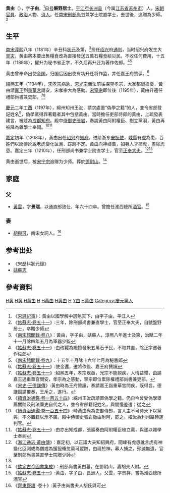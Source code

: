 '''黄由'''（{{bd|1150年||？||catIdx=H黃}}），字'''子由'''，<ref>《[[:s:宋詩紀事_(四庫全書本)/卷100|宋詩紀事]]》：黃由以國學解中選魁天下，由字子由，平江人</ref>自[[号|号]]'''磐野居士'''。[[平江府|平江府]][[长洲县|长洲县]]（今属[[江苏省|江苏省]][[苏州市|苏州市]]）人，[[宋朝|宋朝]][[官員|官員]]、[[政治|政治]]人物、[[诗人|诗人]]。任[[南宋|南宋]][[刑部尚书|刑部尚书]]兼学士院直学士，去世後，追贈為少師。<ref name="姑蘇">《[[:s:姑蘇志_(四庫全書本)/卷51|姑蘇志·卷五十一]]》:三年，除刑部尚書兼直學士，官至正奉大夫，自號盤野居士，卒贈少師</ref>

==生平==
[[南宋|南宋]][[淳熙|淳熙]]八年（1181年）辛丑科[[状元|状元]]及第，<ref>《[[:s:南宋館閣録_(四庫全書本)/館閣續録卷08|南宋館閣録·卷八]]》：黃由，字子由，姑蘇人，淳熈八年進士及第，治賦二年十一月除四年五月為軍器少監</ref>担任[[绍兴|绍兴]]府[[通判|通判]]，当时绍兴府发生大[[旱灾|旱灾]]，黄由將本要出售糧食改為直接發送五萬石糧食給災民，不收任何費用，十五年（1188年），擢升为秘书省正字，不久后再升迁为著作佐郎。<ref>《[[:s:姑蘇志_(四庫全書本)/卷51|姑蘇志·卷五十一]]》:由改糶為賑擅發米五萬石予民，不取其直，除正字遷著作佐郎</ref><ref>《[[:s:南宋館閣録_(四庫全書本)/館閣續録卷09|南宋館閣録·卷九]]》：十五年十月除十六年七月為秘書郎</ref>

黄由曾奉命出使[[金国|金国]]，归国后因出使有功升任将作监，并任嘉王府赞读。<ref>《[[:s:姑蘇志_(四庫全書本)/卷51|姑蘇志·卷五十一]]》:使金還，遷將作監、嘉王府賛讀</ref>

[[紹熈|紹熈]]五年（1194年），[[宋孝宗|宋孝宗]]病急，[[宋光宗|宋光宗]]無法前往探望孝宗，大家都很擔憂，黃由請[[宋寧宗|嘉王]]到[[重華宮_(南宋)|重華宮]]請安，宋孝宗大為感動。[[宋寧宗|宋寧宗]]即位後（1195年），黃由升遷任禮部尚書兼吏部。<ref>《[[:s:姑蘇志_(四庫全書本)/卷51|姑蘇志·卷五十一]]》:紹熈五年，孝宗疾亟，光宗不能視疾，人情益懼，由請嘉王過重華宫問安，孝宗為之感動，寧宗即位累除權禮部尚書兼吏部。</ref><ref>《[[:s:宋史/卷469|宋史·王德謙傳]]》:黃由時為王府贊讀，奏請嘉王詣重華宮問疾，既得旨，德謙固請覆奏，王斥之，遂行。</ref>

[[慶元|慶元]]二年[[丁酉|丁酉]]（1197年），綿州知州王沇，請求處置“偽學之籍”的人，並令省部登記姓名<ref>《[[:s:續資治通鑑/卷154|續資治通鑑·卷一百五十四]]》:綿州王沇疏請置偽學之籍，仍自今曾受偽學舉薦關陛及刑法廉吏自代之人，並令省部籍記姓名，與間慢差遣；從之</ref>，偽學黨得罪著籍者其中包括黃由。當時擔任吏部侍郎的黃由，上疏發表建言，被貶為[[成都|成都]][[知府|知府]]。殿中[[侍御史|侍御史]][[張岩_(南宋)|張岩]]，奏說黃由阿附權臣、樹立黨羽，黃由再被降為雜學士奉祠。<ref>《[[:s:續資治通鑑/卷154|續資治通鑑·卷一百五十四]]》:時黃由尚為吏部侍郎，言人主不可待天下以黨與，不必置籍以示不廣。殿中侍御史張岩劾由附阿，罷之。擢沇為利州路轉運判官。</ref><ref>《[[:s:姑蘇志_(四庫全書本)/卷51|姑蘇志·卷五十一]]》:由亦出知成都，張巖奏由阿附權臣植立黨，與遂以雜學士奉祠</ref>

[[嘉定_(年號)|嘉定]]初年（1208年），黃由出任[[绍兴|绍兴]]府[[知府|知府]]，进阶浙东[[安抚使|安抚使]]，[[嵊縣|嵊縣]]有[[虎|虎]]為患，百姓們以訛傳訛說老虎變化叵測、踪跡不定。黃由向神禱告，招募人才捕虎，盡除虎患。嘉定三年（1210年），任刑部尚书兼学士院直学士，官至[[正奉大夫|正奉大夫]]。<ref>《[[:s:浙江通志_(四庫全書本)/卷153|浙江通志·黃由傳]]》：嘉定初，以正議大夫知紹興府，聞嵊有虎患訛言虎有神變化叵測或為僧或為猨狚儵忽莫可蹤跡，由禱於神，募人捕之，殄滅無遺，官至刑部尚書兼直學士院贈少師</ref><ref name="姑蘇"></ref>

黄由逝世后，被[[宋宁宗|宋宁宗]]追赠为少师。葬於[[鄧尉山|鄧尉山]]。<ref>《[[:s:欽定古今圖書集成/方輿彙編/職方典/第0684卷|欽定古今圖書集成]]》：刑部尚書黃由墓，在鄧尉山，妻胡夫人附。</ref>

== 家庭 ==
===父===
*[[黃雲|黃雲]]，字'''景瑞'''，以通直郎致仕，年六十四卒。曾擔任淮西總所[[酒官|酒官]]。<ref>《[[:s:姑蘇志_(四庫全書本)/卷51|姑蘇志·卷五十一]]》:黄由，字子由，長洲人，父雲，字景祥，嘗為淮西總所酒官</ref>

===妻===
*[[胡與可|胡與可]]，南宋女詞人。<ref>《[[齊東野語|齊東野語]] ·卷十》:黃子由尚書夫人胡氏與可</ref>
== 参考出处 ==
* 《宋歷科狀元錄》
* [https://ctext.org/wiki.pl?if=gb&chapter=563562 姑蘇志] {{Wayback|url=https://ctext.org/wiki.pl?if=gb&chapter=563562 |date=20201126070948 }}

==參考資料==
{{reflist|2}}
[[Category:苏州人|H黄]]
[[Category:苏州状元|H黄]]
[[Category:宋朝進士|H黄由]]
[[Category:宋朝詩人|H]]
[[Category:淳熙八年辛丑科進士|H黄由]]
[[Category:宋朝政治人物|H黄由]]
[[Category:宋朝刑部尚書|H]]
[[Category:黃姓|Y由]]
[[Category:南宋追贈少師|H黄由]]
[[Category:慶元黨人|Category:慶元黨人]]